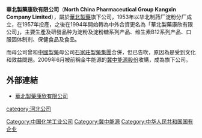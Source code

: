 '''華北製藥康欣有限公司'''（'''North China Pharmaceutical Group Kangxin Company Limited'''），屬於[[華北製藥|華北製藥]]旗下公司，1953年以华北制药厂淀粉分厂成立，在1957年投產，之後在1994年開始轉為中外合資更名為「華北製藥康欣有限公司」，主要生產及研發品种为淀粉及淀粉糖系列产品、维生素B12系列产品、口服固体制剂、保健食品及食品。

而母公司曾和[[中國製藥|中國製藥]]母公司[[石家莊製藥集團|石家莊製藥集團]]合併，但已告吹，原因為是受到文化和效益問題。2009年6月被前稱金牛能源的[[冀中能源股份|冀中能源股份]]收購，成為旗下公司。  


==外部連結==
*[http://ncpckx.cn.gongchang.com 華北製藥康欣有限公司]

[[Category:中国化学工业公司|Category:中国化学工业公司]]
[[Category:冀中能源|Category:冀中能源]]
[[category:河北公司|category:河北公司]]
[[Category:中华人民共和国国有企业|Category:中华人民共和国国有企业]]